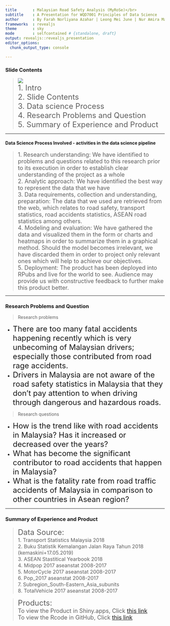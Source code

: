 ---
title       : Malaysian Road Safety Analysis (MyRoSe)</br>
subtitle    : A Presentation for WQD7001 Principles of Data Science
author      : By Farah Norliyana Azahar | Leong Mei June | Nur Amira Mansor | Nurzarifah Kamarauzaman
frameworks  : revealjs
theme       : sky
mode        : selfcontained # {standalone, draft}
output: revealjs::revealjs_presentation
editor_options: 
  chunk_output_type: console

---

### Slide Contents
> ![](http://www.brickshelf.com/gallery/IndianaJones/mybioniclestuff/carcrash.gif)<br />
 <font size="5">1. Intro</font><br />
 <font size="5">2. Slide Contents</font><br />
 <font size="5">3. Data science Process</font><br />
 <font size="5">4. Research Problems and Question</font><br />
 <font size="5">5. Summary of Experience and Product</font><br />

--- 

#### Data Science Process Involved - activities in the data science pipeline

><font size="4">1. Research understanding: We have identified to problems and questions related to this research prior to its execution in order to establish clear understanding of the project as a whole</font><br/>
<font size="4">2. Analytic approach: We have identified the best way to represent the data that we have</font><br/>
<font size="4">3. Data requirements, collection and understanding, preparation: The data that we used are retrieved from the web, which relates to road safety, transport statistics, road accidents statistics, ASEAN road statistics among others.</font><br/>
<font size="4">4. Modeling and evaluation: We have gathered the data and visualized them in the form or charts and heatmaps in order to summarize them in a graphical method. Should the model becomes irrelevant, we have discarded them in order to project only relevant ones which will help to achieve our objectives.</font><br/>
<font size="4">5. Deployment: The product has been deployed into RPubs and live for the world to see. Audience may provide us with constructive feedback to further make this product better.</font><br/>


--- 

### Research Problems and Question

> Research problems

+	<font size="5">There are too many fatal accidents happening recently which is very unbecoming of Malaysian drivers; especially those contributed from road rage accidents.</font>
+	<font size="5">Drivers in Malaysia are not aware of the road safety statistics in Malaysia that they don't pay attention to when driving through dangerous and hazardous roads.</font>

> Research questions

+	<font size="5">How is the trend like with road accidents in Malaysia? Has it increased or decreased over the years?</font>
+	<font size="5">What has become the significant contributor to road accidents that happen in Malaysia?</font>
+ <font size="5">What is the fatality rate from road traffic accidents of Malaysia in comparison to other countries in Asean region?</font>



---
### Summary of Experience and Product

> <font size="5">Data Source: </font><br />
 <font size="3">1. Transport Statistics Malaysia 2018</font><br />
 <font size="3">2. Buku Statistik Kemalangan Jalan Raya Tahun 2018 (kemaskini+17.05.2019)</font><br />
 <font size="3">3. ASEAN Stastitical Yearbook 2018</font><br />
 <font size="3">4. Midpop 2017 aseanstat 2008-2017</font><br />
 <font size="3">5. MotorCycle 2017 aseanstat 2008-2017</font><br />
 <font size="3">6. Pop_2017 aseanstat 2008-2017</font><br />
 <font size="3">7. Subregion_South-Eastern_Asia_subunits</font><br />
 <font size="3">8. TotalVehicle 2017 aseanstat 2008-2017</font><br />

><font size="5">Products: </font><br /> 
><font size="4">To view the Product in Shiny.apps, Click <a href="//www.w3docs.com/">this link</a></font><br />
><font size="4">To view the Rcode in GitHub, Click <a href="https://github.com/norzarifah/WQD7001-group-project">this link</a></font>


